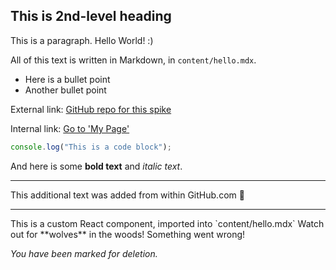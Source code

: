 
## This is 2nd-level heading

This is a paragraph. Hello World! :)

All of this text is written in Markdown, in `content/hello.mdx`.

- Here is a bullet point
- Another bullet point

External link: [GitHub repo for this spike](https://github.com/hortfrancis/next-mdx-spike-01)

Internal link: [Go to 'My Page'](/my-page)

```javascript
console.log("This is a code block");
```

And here is some **bold text** and _italic text_.

---

This additional text was added from within GitHub.com 🚀

---

<Card title="Info card" type="info">
  This is a custom React component, imported into `content/hello.mdx`
</Card>

<Card title="Warning card" type="warning">
  Watch out for **wolves** in the woods!
</Card>

<Card title="Error card" type="error">
  Something went wrong!

  _You have been marked for deletion._
</Card>
